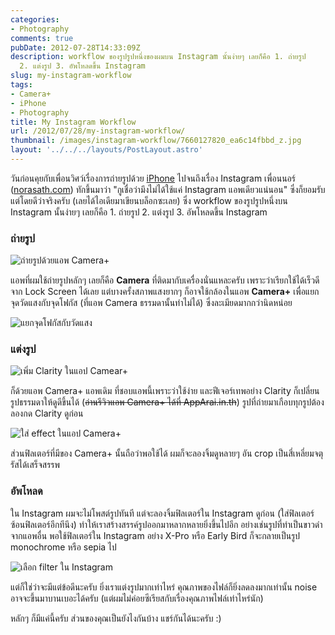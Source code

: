 ```yaml
---
categories:
- Photography
comments: true
pubDate: 2012-07-28T14:33:09Z
description: workflow ของรูปรูปหนึ่งของผมบน Instagram นั้นง่ายๆ เลยก็คือ 1. ถ่ายรูป
  2. แต่งรูป 3. อัพโหลดขึ้น Instagram
slug: my-instagram-workflow
tags:
- Camera+
- iPhone
- Photography
title: My Instagram Workflow
url: /2012/07/28/my-instagram-workflow/
thumbnail: /images/instagram-workflow/7660127820_ea6c14fbbd_z.jpg
layout: '../../../layouts/PostLayout.astro'
---
```


วันก่อนคุยกับเพื่อนวิศว์เรื่องการถ่ายรูปด้วย [iPhone](https://armno.in.th/2012/02/08/iphone-4s-from-apple-online-store/) ไปจนถึงเรื่อง Instagram เพื่อนนอร์ ([norasath.com](http://www.norasath.com/)) ทักขึ้นมาว่า "กูเชื่อว่ามึงไม่ได้ใช้แค่ Instagram แอพเดียวแน่นอน" ซึ่งก็ยอมรับแต่โดยดีว่าจริงครับ (เลยได้ไอเดียมาเขียนบล็อกซะเลย) ซึ่ง workflow ของรูปรูปหนึ่งบน Instagram นั้นง่ายๆ เลยก็คือ 1. ถ่ายรูป 2. แต่งรูป 3. อัพโหลดขึ้น Instagram

### ถ่ายรูป

![ถ่ายรูปด้วยแอพ Camera+](/images/instagram-workflow/7660127820_ea6c14fbbd_z.jpg)

แอพที่ผมใช้ถ่ายรูปหลักๆ เลยก็คือ **Camera** ที่ติดมากับเครื่องนั่นแหละครับ เพราะว่าเรียกใช้ได้เร็วดีจาก Lock Screen ได้เลย แต่บางครั้งสภาพแสงยากๆ ก็อาจใช้กล้องในแอพ **Camera+** เพื่อแยกจุดวัดแสงกับจุดโฟกัส (ที่แอพ Camera ธรรมดานั้นทำไม่ได้) ซึ่งละเมียดมากกว่านิดหน่อย

![แยกจุดโฟกัสกับวัดแสง](/images/instagram-workflow/7660133190_bbfd8a354c_z.jpg)

### แต่งรูป

![เพิ่ม Clarity ในแอป Camear+](/images/instagram-workflow/7660133812_756c8360e0_z.jpg)

ก็ด้วยแอพ Camera+ แอพเดิม ที่ชอบแอพนี้เพราะว่าใช้ง่าย และฟีเจอร์เทพอย่าง Clarity ก็เปลี่ยนรูปธรรมดาให้ดูดีขึ้นได้ (<del>อ่านรีวิวแอพ Camera+ ได้ที่ AppArai.in.th</del>) รูปที่ถ่ายมาเกือบทุกรูปต้องลองกด Clarity ดูก่อน

![ใส่ effect ในแอป Camera+](/images/instagram-workflow/7660134578_2629533307_z.jpg)

ส่วนฟิลเตอร์ที่มีของ Camera+ นั้นถือว่าพอใช้ได้ ผมก็จะลองจิ้มดูหลายๆ อัน crop เป็นสี่เหลี่ยมจตุรัสได้เสร็จสรรพ

### อัพโหลด

ใน Instagram ผมจะไม่โพสต์รูปทันที แต่จะลองจิ้มฟิลเตอร์ใน Instagram ดูก่อน (ใส่ฟิลเตอร์ซ้อนฟิลเตอร์อีกทีนึง) ทำให้เราสร้างสรรค์รูปออกมาหลากหลายยิ่งขึ้นไปอีก อย่างเช่นรูปที่ทำเป็นขาวดำจากแอพอื่น พอใช้ฟิลเตอร์ใน Instagram อย่าง X-Pro หรือ Early Bird ก็จะกลายเป็นรูป monochrome หรือ sepia ไป

![เลือก filter ใน Instagram](/images/instagram-workflow/7660139688_17296fb5d0_z.jpg)

แต่ก็ใช่ว่าจะมีแต่ข้อดีนะครับ ยิ่งเราแต่งรูปมากเท่าไหร่ คุณภาพของไฟล์ก็ยิ่งลดลงมากเท่านั้น noise อาจจะขึ้นมาบานเบอะได้ครับ (แต่ผมไม่ค่อยซีเรียสกับเรื่องคุณภาพไฟล์เท่าไหร่นัก)

หลักๆ ก็มีแค่นี้ครับ ส่วนของคุณเป็นยังไงกันบ้าง แชร์กันได้นะครับ :)

